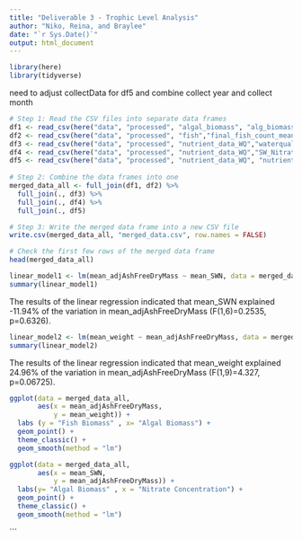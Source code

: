 ```yaml
---
title: "Deliverable 3 - Trophic Level Analysis"
author: "Niko, Reina, and Braylee"
date: "`r Sys.Date()`"
output: html_document
---
```

```r
library(here)
library(tidyverse)

```

need to adjust collectData for df5 and combine collect year and collect month
```r
# Step 1: Read the CSV files into separate data frames
df1 <- read_csv(here("data", "processed", "algal_biomass", "alg_biomass_means.csv")) 
df2 <- read_csv(here("data", "processed", "fish","final_fish_count_means.csv"))
df3 <- read_csv(here("data", "processed", "nutrient_data_WQ","waterqual_means.csv"))
df4 <- read_csv(here("data", "processed", "nutrient_data_WQ","SW_Nitrate_means.csv"))
df5 <- read_csv(here("data", "processed", "nutrient_data_WQ", "nutrient_data_means.csv"))
                
# Step 2: Combine the data frames into one
merged_data_all <- full_join(df1, df2) %>% 
  full_join(., df3) %>% 
  full_join(., df4) %>%
  full_join(., df5)

# Step 3: Write the merged data frame into a new CSV file
write.csv(merged_data_all, "merged_data.csv", row.names = FALSE)

# Check the first few rows of the merged data frame
head(merged_data_all)
```


```r

linear_model1 <- lm(mean_adjAshFreeDryMass ~ mean_SWN, data = merged_data_all)
summary(linear_model1)
```
The results of the linear regression indicated that mean_SWN explained -11.94% of the variation in mean_adjAshFreeDryMass (F(1,6)=0.2535, p=0.6326).
```r
linear_model2 <- lm(mean_weight ~ mean_adjAshFreeDryMass, data = merged_data_all)
summary(linear_model2)
```
The results of the linear regression indicated that mean_weight explained 24.96% of the variation in mean_adjAshFreeDryMass (F(1,9)=4.327, p=0.06725). 
```r
ggplot(data = merged_data_all,
       aes(x = mean_adjAshFreeDryMass, 
           y = mean_weight)) +
  labs (y = "Fish Biomass" , x= "Algal Biomass") +
  geom_point() +
  theme_classic() +
  geom_smooth(method = "lm")
```

```r
ggplot(data = merged_data_all,
       aes(x = mean_SWN, 
           y = mean_adjAshFreeDryMass)) +
  labs(y= "Algal Biomass" , x = "Nitrate Concentration") +
  geom_point() +
  theme_classic() +
  geom_smooth(method = "lm")
```


```




